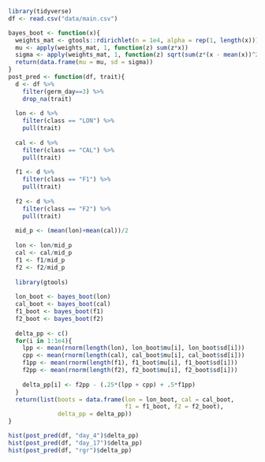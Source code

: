 ```r
library(tidyverse)
df <- read.csv("data/main.csv")
```

```r
bayes_boot <- function(x){
  weights_mat <- gtools::rdirichlet(n = 1e4, alpha = rep(1, length(x)))
  mu <- apply(weights_mat, 1, function(z) sum(z*x))
  sigma <- apply(weights_mat, 1, function(z) sqrt(sum(z*(x - mean(x))^2)))
  return(data.frame(mu = mu, sd = sigma))
}
post_pred <- function(df, trait){
  d <- df %>% 
    filter(germ_day==3) %>% 
    drop_na(trait) 
  
  lon <- d %>% 
    filter(class == "LON") %>% 
    pull(trait)
  
  cal <- d %>% 
    filter(class == "CAL") %>% 
    pull(trait)
  
  f1 <- d %>% 
    filter(class == "F1") %>% 
    pull(trait)
  
  f2 <- d %>% 
    filter(class == "F2") %>% 
    pull(trait)
  
  mid_p <- (mean(lon)+mean(cal))/2
  
  lon <- lon/mid_p
  cal <- cal/mid_p
  f1 <- f1/mid_p
  f2 <- f2/mid_p
  
  library(gtools)
  
  lon_boot <- bayes_boot(lon)
  cal_boot <- bayes_boot(cal)
  f1_boot <- bayes_boot(f1)
  f2_boot <- bayes_boot(f2)
  
  delta_pp <- c()
  for(i in 1:1e4){
    lpp <- mean(rnorm(length(lon), lon_boot$mu[i], lon_boot$sd[i]))
    cpp <- mean(rnorm(length(cal), cal_boot$mu[i], cal_boot$sd[i]))
    f1pp <- mean(rnorm(length(f1), f1_boot$mu[i], f1_boot$sd[i]))
    f2pp <- mean(rnorm(length(f2), f2_boot$mu[i], f2_boot$sd[i]))
    
    delta_pp[i] <- f2pp - (.25*(lpp + cpp) + .5*f1pp)
  }
  return(list(boots = data.frame(lon = lon_boot, cal = cal_boot, 
                                 f1 = f1_boot, f2 = f2_boot),
              delta_pp = delta_pp))
}

```
```r
hist(post_pred(df, "day_4")$delta_pp)
hist(post_pred(df, "day_17")$delta_pp)
hist(post_pred(df, "rgr")$delta_pp)
```

